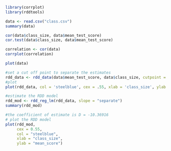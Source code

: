 
```r
library(corrplot)
library(rddtools)
```

```r
data <- read.csv("class.csv")
summary(data)
```

```r
cor(data$class_size, data$mean_test_score)
cor.test(data$class_size, data$mean_test_score)
```

```r
correlation <- cor(data)
corrplot(correlation)
```

```r
plot(data)
```

```r
#set a cut off point to separate the estimates
rdd_data <- rdd_data(data$mean_test_score, data$class_size, cutpoint = 29.5)
#plot
plot(rdd_data, col = 'steelblue', cex = .55, xlab = 'class_size', ylab = 'mean_score')
```

```r
#estimate the RDD model
rdd_mod <- rdd_reg_lm(rdd_data, slope = "separate")
summary(rdd_mod)
```

```r
#the coefficient of estimate is D = -10.36916
# plot the RDD model
plot(rdd_mod,
     cex = 0.55, 
     col = "steelblue", 
     xlab = "class_size", 
     ylab = "mean_score")
```

